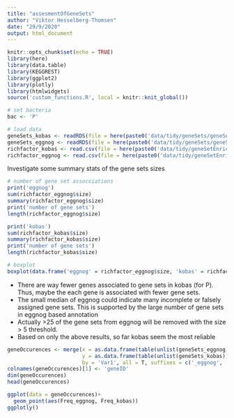 ```yaml
---
title: "assesmentOfGeneSets"
author: "Viktor Hesselberg-Thomsen"
date: "29/9/2020"
output: html_document
---
```


```r
knitr::opts_chunk$set(echo = TRUE)
library(here)
library(data.table)
library(KEGGREST)
library(ggplot2)
library(plotly)
library(htmlwidgets)
source('custom_functions.R', local = knitr::knit_global())
```

```r
# set bacteria
bac <- 'P'
```


```r
# load data
geneSets_kobas <- readRDS(file = here(paste0('data/tidy/geneSets/geneSets_Kobas_', bac, '.rds')))
geneSets_eggnog <- readRDS(file = here(paste0('data/tidy/geneSets/geneSets_', bac, '.rds')))
richfactor_kobas <- read.csv(file = here(paste0('data/tidy/geneSetEnrichmentAnalysis/richFactor_kobas_', bac, '.csv')))
richfactor_eggnog <- read.csv(file = here(paste0('data/tidy/geneSetEnrichmentAnalysis/richFactor_eggnog_', bac, '.csv')))

```

Investigate some summary stats of the gene sets sizes
```r
# number of gene set assocciations 
print('eggnog')
sum(richfactor_eggnog$size)
summary(richfactor_eggnog$size)
print('number of gene sets')
length(richfactor_eggnog$size)

print('kobas')
sum(richfactor_kobas$size)
summary(richfactor_kobas$size)
print('number of gene sets')
length(richfactor_kobas$size)

# boxplot
boxplot(data.frame('eggnog' = richfactor_eggnog$size, 'kobas' = richfactor_kobas$size), outline = F)

```

* There are way fewer genes associated to gene sets in kobas (for P). Thus, maybe the each gene is associated with fewer gene sets.
* The small median of eggnog could indicate many incomplete or falsely assigned gene sets. This is supported by the large number of gene sets in eggnog based annotation
* Actually >25 of the gene sets from eggnog will be removed with the size > 5 threshold.
* Based on only the above results, so far kobas seem the most reliable

```r
geneOccurences <- merge(x = as.data.frame(table(unlist(geneSets_eggnog))),
                        y = as.data.frame(table(unlist(geneSets_kobas))),
                        by = 'Var1', all = T, suffixes = c('_eggnog', '_kobas'))
colnames(geneOccurences)[1] <- 'geneID'
dim(geneOccurences)
head(geneOccurences)

ggplot(data = geneOccurences)+
  geom_point(aes(Freq_eggnog, Freq_kobas))
ggplotly()
```




